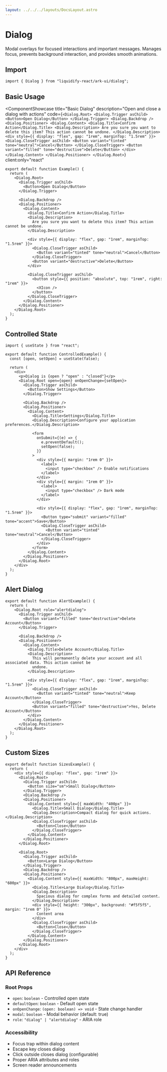 ```yaml
---
layout: ../../../layouts/DocsLayout.astro
---
```



# Dialog

Modal overlays for focused interactions and important messages. Manages focus, prevents background interaction, and provides smooth animations.

## Import

```tsx
import { Dialog } from "liquidify-react/ark-ui/dialog";
```

## Basic Usage

<ComponentShowcase
  title="Basic Dialog"
  description="Open and close a dialog with actions"
  code={`<Dialog.Root>
  <Dialog.Trigger asChild>
    <Button>Open Dialog</Button>
  </Dialog.Trigger>
  <Dialog.Backdrop />
  <Dialog.Positioner>
    <Dialog.Content>
      <Dialog.Title>Confirm Action</Dialog.Title>
      <Dialog.Description>
        Are you sure you want to delete this item? This action cannot be undone.
      </Dialog.Description>
      <div style={{ display: "flex", gap: "1rem", marginTop: "1.5rem" }}>
        <Dialog.CloseTrigger asChild>
          <Button variant="tinted" tone="neutral">Cancel</Button>
        </Dialog.CloseTrigger>
        <Button variant="filled" tone="destructive">Delete</Button>
      </div>
    </Dialog.Content>
  </Dialog.Positioner>
</Dialog.Root>`}
  client:only="react"
>
  <DialogDemo client:only="react" />
</ComponentShowcase>

```tsx
export default function Example() {
  return (
    <Dialog.Root>
      <Dialog.Trigger asChild>
        <Button>Open Dialog</Button>
      </Dialog.Trigger>

      <Dialog.Backdrop />
      <Dialog.Positioner>
        <Dialog.Content>
          <Dialog.Title>Confirm Action</Dialog.Title>
          <Dialog.Description>
            Are you sure you want to delete this item? This action cannot be undone.
          </Dialog.Description>

          <div style={{ display: "flex", gap: "1rem", marginTop: "1.5rem" }}>
            <Dialog.CloseTrigger asChild>
              <Button variant="tinted" tone="neutral">Cancel</Button>
            </Dialog.CloseTrigger>
            <Button variant="destructive">Delete</Button>
          </div>

          <Dialog.CloseTrigger asChild>
            <button style={{ position: "absolute", top: "1rem", right: "1rem" }}>
              <XIcon />
            </button>
          </Dialog.CloseTrigger>
        </Dialog.Content>
      </Dialog.Positioner>
    </Dialog.Root>
  );
}
```

## Controlled State

```tsx
import { useState } from "react";

export default function ControlledExample() {
  const [open, setOpen] = useState(false);

  return (
    <div>
      <p>Dialog is {open ? "open" : "closed"}</p>
      <Dialog.Root open={open} onOpenChange={setOpen}>
        <Dialog.Trigger asChild>
          <Button>Show Settings</Button>
        </Dialog.Trigger>

        <Dialog.Backdrop />
        <Dialog.Positioner>
          <Dialog.Content>
            <Dialog.Title>Settings</Dialog.Title>
            <Dialog.Description>Configure your application preferences.</Dialog.Description>

            <form
              onSubmit={(e) => {
                e.preventDefault();
                setOpen(false);
              }}
            >
              <div style={{ margin: "1rem 0" }}>
                <label>
                  <input type="checkbox" /> Enable notifications
                </label>
              </div>
              <div style={{ margin: "1rem 0" }}>
                <label>
                  <input type="checkbox" /> Dark mode
                </label>
              </div>

              <div style={{ display: "flex", gap: "1rem", marginTop: "1.5rem" }}>
                <Button type="submit" variant="filled" tone="accent">Save</Button>
                <Dialog.CloseTrigger asChild>
                  <Button variant="tinted" tone="neutral">Cancel</Button>
                </Dialog.CloseTrigger>
              </div>
            </form>
          </Dialog.Content>
        </Dialog.Positioner>
      </Dialog.Root>
    </div>
  );
}
```

## Alert Dialog

```tsx
export default function AlertExample() {
  return (
    <Dialog.Root role="alertdialog">
      <Dialog.Trigger asChild>
        <Button variant="filled" tone="destructive">Delete Account</Button>
      </Dialog.Trigger>

      <Dialog.Backdrop />
      <Dialog.Positioner>
        <Dialog.Content>
          <Dialog.Title>Delete Account</Dialog.Title>
          <Dialog.Description>
            This will permanently delete your account and all associated data. This action cannot be
            undone.
          </Dialog.Description>

          <div style={{ display: "flex", gap: "1rem", marginTop: "1.5rem" }}>
            <Dialog.CloseTrigger asChild>
              <Button variant="tinted" tone="neutral">Keep Account</Button>
            </Dialog.CloseTrigger>
            <Button variant="filled" tone="destructive">Yes, Delete Account</Button>
          </div>
        </Dialog.Content>
      </Dialog.Positioner>
    </Dialog.Root>
  );
}
```

## Custom Sizes

```tsx
export default function SizesExample() {
  return (
    <div style={{ display: "flex", gap: "1rem" }}>
      <Dialog.Root>
        <Dialog.Trigger asChild>
          <Button size="sm">Small Dialog</Button>
        </Dialog.Trigger>
        <Dialog.Backdrop />
        <Dialog.Positioner>
          <Dialog.Content style={{ maxWidth: "400px" }}>
            <Dialog.Title>Small Dialog</Dialog.Title>
            <Dialog.Description>Compact dialog for quick actions.</Dialog.Description>
            <Dialog.CloseTrigger asChild>
              <Button>Close</Button>
            </Dialog.CloseTrigger>
          </Dialog.Content>
        </Dialog.Positioner>
      </Dialog.Root>

      <Dialog.Root>
        <Dialog.Trigger asChild>
          <Button>Large Dialog</Button>
        </Dialog.Trigger>
        <Dialog.Backdrop />
        <Dialog.Positioner>
          <Dialog.Content style={{ maxWidth: "800px", maxHeight: "600px" }}>
            <Dialog.Title>Large Dialog</Dialog.Title>
            <Dialog.Description>
              Spacious dialog for complex forms and detailed content.
            </Dialog.Description>
            <div style={{ height: "300px", background: "#f5f5f5", margin: "1rem 0" }}>
              Content area
            </div>
            <Dialog.CloseTrigger asChild>
              <Button>Close</Button>
            </Dialog.CloseTrigger>
          </Dialog.Content>
        </Dialog.Positioner>
      </Dialog.Root>
    </div>
  );
}
```

## API Reference

### Root Props

- `open`: `boolean` - Controlled open state
- `defaultOpen`: `boolean` - Default open state
- `onOpenChange`: `(open: boolean) => void` - State change handler
- `modal`: `boolean` - Modal behavior (default: true)
- `role`: `"dialog" | "alertdialog"` - ARIA role

### Accessibility

- Focus trap within dialog content
- Escape key closes dialog
- Click outside closes dialog (configurable)
- Proper ARIA attributes and roles
- Screen reader announcements
